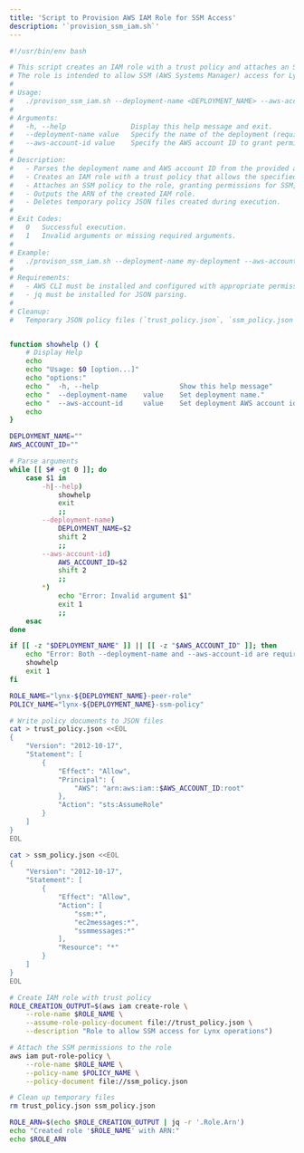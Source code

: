 ```yaml
---
title: 'Script to Provision AWS IAM Role for SSM Access'
description: '`provision_ssm_iam.sh`'
---
```


```bash
#!/usr/bin/env bash

# This script creates an IAM role with a trust policy and attaches an SSM permissions policy to it. 
# The role is intended to allow SSM (AWS Systems Manager) access for Lynx operations in a specified deployment.
#
# Usage:
#   ./provison_ssm_iam.sh --deployment-name <DEPLOYMENT_NAME> --aws-account-id <AWS_ACCOUNT_ID>
#
# Arguments:
#   -h, --help                Display this help message and exit.
#   --deployment-name value   Specify the name of the deployment (required).
#   --aws-account-id value    Specify the AWS account ID to grant permissions (required).
#
# Description:
#   - Parses the deployment name and AWS account ID from the provided arguments.
#   - Creates an IAM role with a trust policy that allows the specified AWS account to assume the role.
#   - Attaches an SSM policy to the role, granting permissions for SSM, EC2 messages, and SSM messages.
#   - Outputs the ARN of the created IAM role.
#   - Deletes temporary policy JSON files created during execution.
#
# Exit Codes:
#   0   Successful execution.
#   1   Invalid arguments or missing required arguments.
#
# Example:
#   ./provison_ssm_iam.sh --deployment-name my-deployment --aws-account-id 123456789012
#
# Requirements:
#   - AWS CLI must be installed and configured with appropriate permissions.
#   - jq must be installed for JSON parsing.
#
# Cleanup:
#   Temporary JSON policy files (`trust_policy.json`, `ssm_policy.json`) are removed after execution.


function showhelp () {
    # Display Help
    echo
    echo "Usage: $0 [option...]"
    echo "options:"
    echo "  -h, --help                    Show this help message"
    echo "  --deployment-name    value    Set deployment name."
    echo "  --aws-account-id     value    Set deployment AWS account id."
    echo
}

DEPLOYMENT_NAME=""
AWS_ACCOUNT_ID=""

# Parse arguments
while [[ $# -gt 0 ]]; do
    case $1 in
        -h|--help)
            showhelp
            exit
            ;;
        --deployment-name)
            DEPLOYMENT_NAME=$2
            shift 2
            ;;
        --aws-account-id)
            AWS_ACCOUNT_ID=$2
            shift 2
            ;;
        *)
            echo "Error: Invalid argument $1"
            exit 1
            ;;
    esac
done

if [[ -z "$DEPLOYMENT_NAME" ]] || [[ -z "$AWS_ACCOUNT_ID" ]]; then
    echo "Error: Both --deployment-name and --aws-account-id are required."
    showhelp
    exit 1
fi

ROLE_NAME="lynx-${DEPLOYMENT_NAME}-peer-role"
POLICY_NAME="lynx-${DEPLOYMENT_NAME}-ssm-policy"

# Write policy documents to JSON files
cat > trust_policy.json <<EOL
{
    "Version": "2012-10-17",
    "Statement": [
        {
            "Effect": "Allow",
            "Principal": {
                "AWS": "arn:aws:iam::$AWS_ACCOUNT_ID:root"
            },
            "Action": "sts:AssumeRole"
        }
    ]
}
EOL

cat > ssm_policy.json <<EOL
{
    "Version": "2012-10-17",
    "Statement": [
        {
            "Effect": "Allow",
            "Action": [
                "ssm:*",
                "ec2messages:*",
                "ssmmessages:*"
            ],
            "Resource": "*"
        }
    ]
}
EOL

# Create IAM role with trust policy
ROLE_CREATION_OUTPUT=$(aws iam create-role \
    --role-name $ROLE_NAME \
    --assume-role-policy-document file://trust_policy.json \
    --description "Role to allow SSM access for Lynx operations")

# Attach the SSM permissions to the role
aws iam put-role-policy \
    --role-name $ROLE_NAME \
    --policy-name $POLICY_NAME \
    --policy-document file://ssm_policy.json

# Clean up temporary files
rm trust_policy.json ssm_policy.json

ROLE_ARN=$(echo $ROLE_CREATION_OUTPUT | jq -r '.Role.Arn')
echo "Created role '$ROLE_NAME' with ARN:"
echo $ROLE_ARN
```
